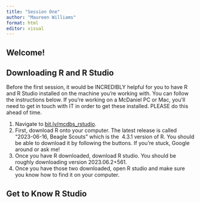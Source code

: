 ```yaml
---
title: "Session One"
author: "Maureen Williams"
format: html
editor: visual
---
```


## Welcome!

## Downloading R and R Studio

Before the first session, it would be INCREDIBLY helpful for you to have R and R Studio installed on the machine you're working with. You can follow the instructions below. If you're working on a McDaniel PC or Mac, you'll need to get in touch with IT in order to get these installed. PLEASE do this ahead of time.

1.  Navigate to [bit.ly/mcdbs_rstudio](bit.ly/mcdbs_rstudio).
2.   First, download R onto your computer. The latest release is called “2023-06-16, Beagle Scouts” which is the  4.3.1 version of R. You should be able to download it by following the buttons. If you’re stuck, Google around or ask me!
3.  Once you have R downloaded, download R studio. You should be roughly downloading version 2023.06.2+561.
4.  Once you have those two downloaded, open R studio and make sure you know how to find it on your computer.

## Get to Know R Studio
